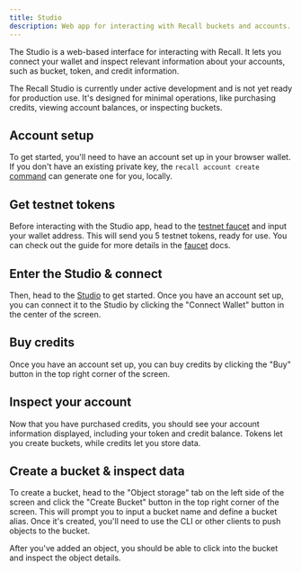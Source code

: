 ```yaml
---
title: Studio
description: Web app for interacting with Recall buckets and accounts.
---
```


The Studio is a web-based interface for interacting with Recall. It lets you connect your wallet and
inspect relevant information about your accounts, such as bucket, token, and credit information.

<Callout>

The Recall Studio is currently under active development and is not yet ready for production use.
It's designed for minimal operations, like purchasing credits, viewing account balances, or
inspecting buckets.

</Callout>

<Steps>

<Step>

## Account setup

To get started, you'll need to have an account set up in your browser wallet. If you don't have an
existing private key, the `recall account create` [command](/cli/account#create-an-account) can
generate one for you, locally.

</Step>

<Step>

## Get testnet tokens

Before interacting with the Studio app, head to the [testnet faucet](https://faucet.recall.network)
and input your wallet address. This will send you 5 testnet tokens, ready for use. You can check out
the guide for more details in the [faucet](/core/apps/faucet) docs.

</Step>

<Step>

## Enter the Studio & connect

Then, head to the [Studio](https://studio.recall.network) to get started. Once you have an account
set up, you can connect it to the Studio by clicking the "Connect Wallet" button in the center of
the screen.

</Step>

<Step>

## Buy credits

Once you have an account set up, you can buy credits by clicking the "Buy" button in the top right
corner of the screen.

</Step>

<Step>

## Inspect your account

Now that you have purchased credits, you should see your account information displayed, including
your token and credit balance. Tokens let you create buckets, while credits let you store data.

</Step>

<Step>

## Create a bucket & inspect data

To create a bucket, head to the "Object storage" tab on the left side of the screen and click the
"Create Bucket" button in the top right corner of the screen. This will prompt you to input a bucket
name and define a bucket alias. Once it's created, you'll need to use the CLI or other clients to
push objects to the bucket.

After you've added an object, you should be able to click into the bucket and inspect the object
details.

</Step>

</Steps>
